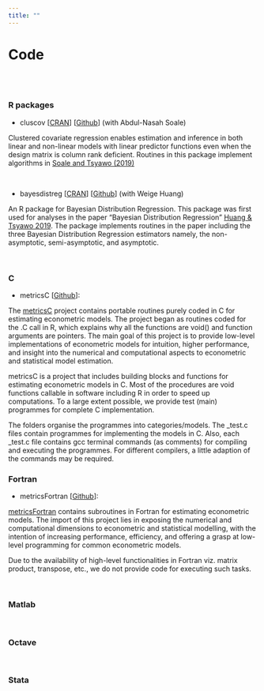 ```yaml
---
title: ""
---
```


# **Code**

<br><br>

### **R packages**

* cluscov [[CRAN](https://CRAN.R-project.org/package=cluscov)] [[Github](https://github.com/estsyawo/cluscov)] (with Abdul-Nasah Soale)

Clustered covariate regression enables estimation and inference in both linear and non-linear models with linear predictor functions even when the design matrix is column rank deficient. Routines in this package implement algorithms in [Soale and Tsyawo (2019)](https://www.researchgate.net/publication/333207469_Clustered_covariate_regression)

<br>

* bayesdistreg [[CRAN](https://CRAN.R-project.org/package=bayesdistreg)] [[Github](https://estsyawo.github.io/bayesdistreg/index.html)] (with Weige Huang)

An R package for Bayesian Distribution Regression. This package was first used for analyses in the paper "Bayesian Distribution Regression" [Huang & Tsyawo 2019](https://papers.ssrn.com/sol3/papers.cfm?abstract_id=3048658). The package implements routines in the paper including the three Bayesian Distribution Regression estimators namely, the non-asymptotic, semi-asymptotic, and asymptotic.

<br>

### **C**

* metricsC [[Github](https://github.com/estsyawo/metricsC)]:

The [metricsC](https://github.com/estsyawo/metricsC) project contains portable routines purely coded in C for estimating econometric models. The project began as routines coded for the .C call in R, which explains why all the functions are void() and function arguments are pointers. The main goal of this project is to provide low-level implementations of econometric models for intuition, higher performance, and insight into the numerical and computational aspects to econometric and statistical model estimation.

metricsC is a project that includes building blocks and functions for estimating econometric models in C. Most of the procedures are void functions callable in software including R in order to speed up computations. To a large extent possible, we provide test (main) programmes for complete C implementation.

The folders organise the programmes into categories/models. The _test.c files contain programmes for implementing the models in C. Also, each  _test.c file contains gcc terminal commands (as comments) for compiling and executing the programmes. For different compilers, a little adaption of the commands may be required.


### **Fortran**

* metricsFortran [[Github](https://github.com/estsyawo/metricsFortran)]:

[metricsFortran](https://github.com/estsyawo/metricsFortran) contains subroutines in Fortran for estimating econometric models. The import of this project lies in exposing the numerical and computational dimensions to econometric and statistical modelling, with the intention of increasing performance, efficiency, and offering a grasp at low-level programming for common econometric models.

Due to the availability of high-level functionalities in Fortran viz. matrix product, transpose, etc., we do not provide code for executing such tasks.

<br>

### **Matlab**

<br>

### **Octave**

<br>

### **Stata**